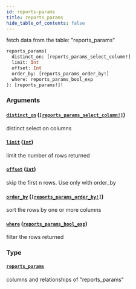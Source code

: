 ```yaml
---
id: reports-params
title: reports_params
hide_table_of_contents: false
---
```



fetch data from the table: "reports_params"

```graphql
reports_params(
  distinct_on: [reports_params_select_column!]
  limit: Int
  offset: Int
  order_by: [reports_params_order_by!]
  where: reports_params_bool_exp
): [reports_params!]!
```


### Arguments

#### [`distinct_on`](#) ([`[reports_params_select_column!]`](../enums/reports-params-select-column))

distinct select on columns


#### [`limit`](#) ([`Int`](../scalars/int))

limit the number of rows returned


#### [`offset`](#) ([`Int`](../scalars/int))

skip the first n rows. Use only with order_by


#### [`order_by`](#) ([`[reports_params_order_by!]`](../inputs/reports-params-order-by))

sort the rows by one or more columns


#### [`where`](#) ([`reports_params_bool_exp`](../inputs/reports-params-bool-exp))

filter the rows returned


### Type

#### [`reports_params`](../objects/reports-params)

columns and relationships of "reports_params"




